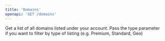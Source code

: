 ```yaml
---
title: 'Domains'
openapi: 'GET /domains'
---
```


Get a list of all domains listed under your account. Pass the type parameter if you want to filter by type of listing (e.g. Premium, Standard, Geo)
